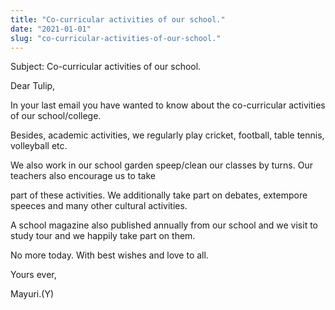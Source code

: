 ```yaml
---
title: "Co-curricular activities of our school."
date: "2021-01-01"
slug: "co-curricular-activities-of-our-school."
---
```


Subject: Co-curricular activities of our school.

Dear Tulip,

In your last email you have wanted to know about the co-curricular activities of our school/college.

Besides, academic activities, we regularly play cricket, football, table tennis, volleyball etc.

We also work in our school garden speep/clean our classes by turns. Our teachers also encourage us to take

part of these activities. We additionally take part on debates, extempore speeces and many other cultural activities.


A school magazine also published annually from our school and we visit to study tour and we happily
take part on them.

No more today. With best wishes and love to all.

Yours ever,

Mayuri.(Y)
